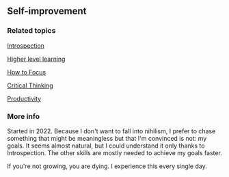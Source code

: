 ## Self-improvement
### Related topics
[Introspection](process.env.NOTES_WEBSITE_URL/PublicNotes/Introspection)

[Higher level learning](process.env.NOTES_WEBSITE_URL/PublicNotes/Higher-level-learning)

[How to Focus](process.env.NOTES_WEBSITE_URL/PublicNotes/HT-focus)

[Critical Thinking](process.env.NOTES_WEBSITE_URL/PublicNotes/Critical-thinking)

[Productivity](process.env.NOTES_WEBSITE_URL/PublicNotes/Productivity)


### More info

Started in 2022.
Because I don't want to fall into nihilism, I prefer to chase something that might be meaningless but that I'm convinced is not: my goals. It seems almost natural, but I could understand it only thanks to Introspection. The other skills are mostly needed to achieve my goals faster.

If you're not growing, you are dying. I experience this every single day. 